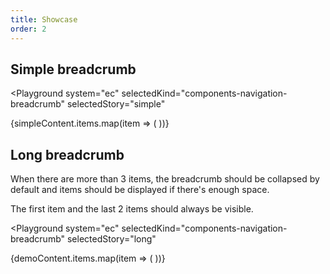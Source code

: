 ```yaml
---
title: Showcase
order: 2
---
```




## Simple breadcrumb

<Playground
  system="ec"
  selectedKind="components-navigation-breadcrumb"
  selectedStory="simple"
>
  <Breadcrumb label={simpleContent.label} ellipsisLabel="Click to expand">
    {simpleContent.items.map(item => (
      <BreadcrumbItem {...item} key={item.label} />
    ))}
  </Breadcrumb>
</Playground>

## Long breadcrumb

When there are more than 3 items, the breadcrumb should be collapsed by default and items should be displayed if there's enough space.

The first item and the last 2 items should always be visible.

<Playground
  system="ec"
  selectedKind="components-navigation-breadcrumb"
  selectedStory="long"
>
  <Breadcrumb label={demoContent.label} ellipsisLabel="Click to expand">
    {demoContent.items.map(item => (
      <BreadcrumbItem {...item} key={item.label} />
    ))}
  </Breadcrumb>
</Playground>
